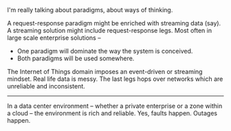 I'm really talking about paradigms, about ways of thinking.

A request-response paradigm might be enriched with streaming data (say). A streaming solution might include
request-response legs. Most often in large scale enterprise solutions –
 * One paradigm will dominate the way the system is conceived.
 * Both paradigms will be used somewhere.

The Internet of Things domain imposes an event-driven or streaming mindset. Real life data is messy. The last legs
hops over networks which are unreliable and inconsistent.


---

In a data center environment – whether a private enterprise or a zone within a cloud – the environment is rich and
reliable. Yes, faults happen. Outages happen.